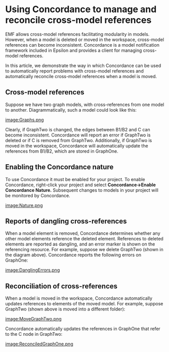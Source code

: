 =Using Concordance to manage and reconcile cross-model references=
EMF allows cross-model references facilitating modularity in models. However, when a model is deleted or moved in the workspace, cross-model references can become inconsistent. Concordance is a model notification framework included in Epsilon and provides a client for managing cross-model references.
  
In this article, we demonstrate the way in which Concordance can be used to automatically report problems with cross-model references and automatically reconcile cross-model references when a model is moved.

==Cross-model references==
Suppose we have two graph models, with cross-references from one model to another. Diagrammatically, such a model could look like this:

[[image:Graphs.png]]

Clearly, if GraphTwo is changed, the edges between B1/B2 and C can become inconsistent. Concordance will report an error if GraphTwo is deleted or if C is removed from GraphTwo. Additionally, if GraphTwo is moved in the workspace, Concordance will automatically update the references from B1/B2, which are stored in GraphOne.


==Enabling the Concordance nature==
To use Concordance it must be enabled for your project. To enable Concordance, right-click your project and select '''Concordance->Enable Concordance Nature.''' Subsequent changes to models in your project will be monitored by Concordance.

[[image:Nature.png]]


==Reports of dangling cross-references==
When a model element is removed, Concordance determines whether any other model elements reference the deleted element. References to deleted elements are reported as dangling, and an error marker is shown on the referencing resource. For example, suppose we delete GraphTwo (shown in the diagram above). Concordance reports the following errors on GraphOne:

[[image:DanglingErrors.png]]

==Reconciliation of cross-references==
When a model is moved in the workspace, Concordance automatically updates references to elements of the moved model. For example, suppose GraphTwo (shown above is moved into a different folder):

[[image:MoveGraphTwo.png]]

Concordance automatically updates the references in GraphOne that refer to the C node in GraphTwo:

[[image:ReconciledGraphOne.png]]